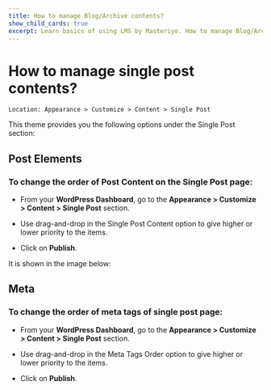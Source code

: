 ---
title: How to manage Blog/Archive contents?
show_child_cards: true
excerpt: Learn basics of using LMS by Masteriyo. How to manage Blog/Archive contents
---

# How to manage single post contents?

    Location: Appearance > Customize > Content > Single Post

This theme provides you the following options under the Single Post section:

## Post Elements

### To change the order of Post Content on the Single Post page:

- From your **WordPress Dashboard**, go to the **Appearance > Customize > Content > Single Post** section.

- Use drag-and-drop in the Single Post Content option to give higher or lower priority to the items.

- Click on **Publish**.


It is shown in the image below:


## Meta

### To change the order of meta tags of single post page:

- From your **WordPress Dashboard**, go to the **Appearance > Customize > Content > Single Post** section.

- Use drag-and-drop in the Meta Tags Order option to give higher or lower priority to the items.

- Click on **Publish**.
